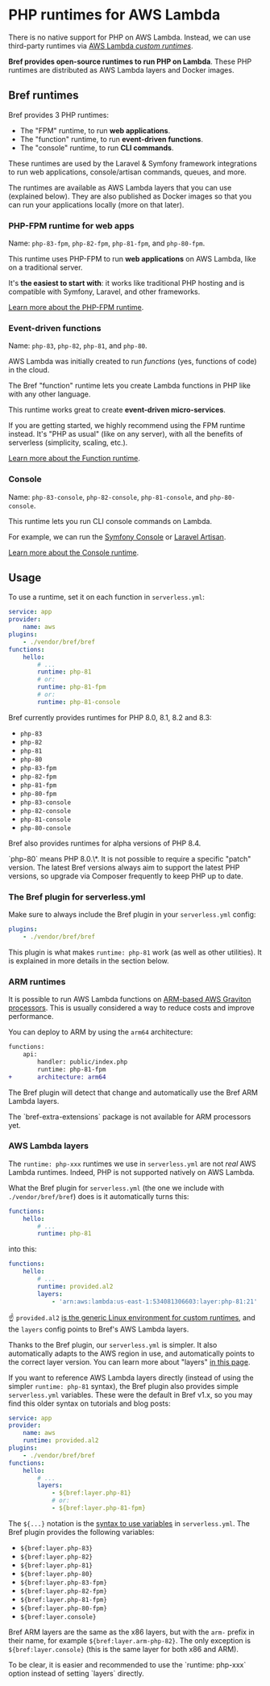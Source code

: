 
<NextSeo description="PHP runtimes for PHP on AWS Lambda, provided by the Bref open-source project." />

# PHP runtimes for AWS Lambda

There is no native support for PHP on AWS Lambda. Instead, we can use third-party runtimes via [AWS Lambda *custom runtimes*](https://docs.aws.amazon.com/lambda/latest/dg/runtimes-custom.html).

**Bref provides open-source runtimes to run PHP on Lambda**. These PHP runtimes are distributed as AWS Lambda layers and Docker images.

## Bref runtimes

Bref provides 3 PHP runtimes:

- The "FPM" runtime, to run **web applications**.
- The "function" runtime, to run **event-driven functions**.
- The "console" runtime, to run **CLI commands**.

These runtimes are used by the Laravel & Symfony framework integrations to run web applications, console/artisan commands, queues, and more.

The runtimes are available as AWS Lambda layers that you can use (explained below). They are also published as Docker images so that you can run your applications locally (more on that later).

### PHP-FPM runtime for web apps

Name: `php-83-fpm`, `php-82-fpm`, `php-81-fpm`, and `php-80-fpm`.

This runtime uses PHP-FPM to run **web applications** on AWS Lambda, like on a traditional server.

It's **the easiest to start with**: it works like traditional PHP hosting and is compatible with Symfony, Laravel, and other frameworks.

[Learn more about the PHP-FPM runtime](./runtimes/fpm-runtime.mdx).

### Event-driven functions

Name: `php-83`, `php-82`, `php-81`, and `php-80`.

AWS Lambda was initially created to run _functions_ (yes, functions of code) in the cloud.

The Bref "function" runtime lets you create Lambda functions in PHP like with any other language.

This runtime works great to create **event-driven micro-services**.

<Callout>
    If you are getting started, we highly recommend using the FPM runtime instead. It's "PHP as usual" (like on any server), with all the benefits of serverless (simplicity, scaling, etc.).
</Callout>

[Learn more about the Function runtime](./runtimes/function.mdx).

### Console

Name: `php-83-console`, `php-82-console`, `php-81-console`, and `php-80-console`.

This runtime lets you run CLI console commands on Lambda.

For example, we can run the [Symfony Console](https://symfony.com/doc/master/components/console.html) or [Laravel Artisan](https://laravel.com/docs/artisan).

[Learn more about the Console runtime](./runtimes/console.mdx).

## Usage

To use a runtime, set it on each function in `serverless.yml`:

```yaml
service: app
provider:
    name: aws
plugins:
    - ./vendor/bref/bref
functions:
    hello:
        # ...
        runtime: php-81
        # or:
        runtime: php-81-fpm
        # or:
        runtime: php-81-console
```

Bref currently provides runtimes for PHP 8.0, 8.1, 8.2 and 8.3:

- `php-83`
- `php-82`
- `php-81`
- `php-80`
- `php-83-fpm`
- `php-82-fpm`
- `php-81-fpm`
- `php-80-fpm`
- `php-83-console`
- `php-82-console`
- `php-81-console`
- `php-80-console`

Bref also provides runtimes for alpha versions of PHP 8.4.

<Callout>
    `php-80` means PHP 8.0.\*. It is not possible to require a specific "patch" version. The latest Bref versions always aim to support the latest PHP versions, so upgrade via Composer frequently to keep PHP up to date.
</Callout>

### The Bref plugin for serverless.yml

Make sure to always include the Bref plugin in your `serverless.yml` config:

```yaml
plugins:
    - ./vendor/bref/bref
```

This plugin is what makes `runtime: php-81` work (as well as other utilities). It is explained in more details in the section below.

### ARM runtimes

It is possible to run AWS Lambda functions on [ARM-based AWS Graviton processors](https://aws.amazon.com/blogs/aws/aws-lambda-functions-powered-by-aws-graviton2-processor-run-your-functions-on-arm-and-get-up-to-34-better-price-performance/). This is usually considered a way to reduce costs and improve performance.

You can deploy to ARM by using the `arm64` architecture:

```diff
functions:
    api:
        handler: public/index.php
        runtime: php-81-fpm
+       architecture: arm64
```

The Bref plugin will detect that change and automatically use the Bref ARM Lambda layers.

<Callout>
    The `bref-extra-extensions` package is not available for ARM processors yet.
</Callout>

### AWS Lambda layers

The `runtime: php-xxx` runtimes we use in `serverless.yml` are not _real_ AWS Lambda runtimes. Indeed, PHP is not supported natively on AWS Lambda.

What the Bref plugin for `serverless.yml` (the one we include with `./vendor/bref/bref`) does is it automatically turns this:

```yaml
functions:
    hello:
        # ...
        runtime: php-81
```

into this:

```yaml
functions:
    hello:
        # ...
        runtime: provided.al2
        layers:
            - 'arn:aws:lambda:us-east-1:534081306603:layer:php-81:21'
```

☝️ `provided.al2` [is the generic Linux environment for custom runtimes](https://docs.aws.amazon.com/lambda/latest/dg/runtimes-custom.html#runtimes-custom-use), and the `layers` config points to Bref's AWS Lambda layers.

Thanks to the Bref plugin, our `serverless.yml` is simpler. It also automatically adapts to the AWS region in use, and automatically points to the correct layer version. You can learn more about "layers" [in this page](./runtimes/runtimes-details.mdx).

If you want to reference AWS Lambda layers directly (instead of using the simpler `runtime: php-81` syntax), the Bref plugin also provides simple `serverless.yml` variables. These were the default in Bref v1.x, so you may find this older syntax on tutorials and blog posts:

```yaml
service: app
provider:
    name: aws
    runtime: provided.al2
plugins:
    - ./vendor/bref/bref
functions:
    hello:
        # ...
        layers:
            - ${bref:layer.php-81}
            # or:
            - ${bref:layer.php-81-fpm}
```

The `${...}` notation is the [syntax to use variables](https://serverless.com/framework/docs/providers/aws/guide/variables/) in `serverless.yml`. The Bref plugin provides the following variables:

- `${bref:layer.php-83}`
- `${bref:layer.php-82}`
- `${bref:layer.php-81}`
- `${bref:layer.php-80}`
- `${bref:layer.php-83-fpm}`
- `${bref:layer.php-82-fpm}`
- `${bref:layer.php-81-fpm}`
- `${bref:layer.php-80-fpm}`
- `${bref:layer.console}`

Bref ARM layers are the same as the x86 layers, but with the `arm-` prefix in their name, for example `${bref:layer.arm-php-82}`. The only exception is `${bref:layer.console}` (this is the same layer for both x86 and ARM).

<Callout>
    To be clear, it is easier and recommended to use the `runtime: php-xxx` option instead of setting `layers` directly.
</Callout>
